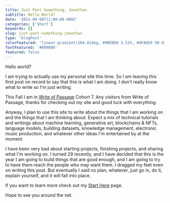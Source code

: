 ```yaml
---
title: Just Post Something, Jonathan
subtitle: Hello World?
date: '2021-09-08T11:00:00.000Z'
categories: ['Short']
keywords: []
slug: just-post-something-jonathan
type: 'blogPost'
colorFeatured: 'linear-gradient(104.01deg, #9BEBEB 5.51%, #0FA6E9 98.93%)'
fontFeatured: '#000000'
featured: false
---
```


Hello world?

I am trying to actually use my personal site this time. So I am leaving this first post on record to say that this is what I am doing. I don't really know what to write so I'm just writing.

This Fall I am in [Write of Passage](https://writeofpassage.school/) Cohort 7. Any visitors from Write of Passage, thanks for checking out my site and good luck with everything.

Anyway, I plan to use this site to write about the things that I am working on and the things that I am thinking about. Expect a mix of technical tutorials and writings about machine learning, generative art, blockchains & NFTs, language models, building datasets, knowledge management, electronic music production, and whatever other ideas I'm entertained by at the moment

I have been very bad about starting projects, finishing projects, and sharing what I'm working on. I turned 29 recently, and I have decided that this is the year I am going to build things that are good enough, and I am going to try to have them reach the people who may want them. I dragged my feet even on writing this post. But eventually I said no plan, whatever, just go in, do it, explain yourself, and it will fall into place.

If you want to learn more check out my [Start Here](https://jmill.dev/start-here) page.

Hope to see you around the net.
